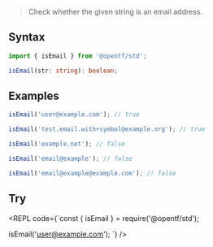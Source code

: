 
> Check whether the given string is an email address.

## Syntax

```ts
import { isEmail } from '@opentf/std';

isEmail(str: string): boolean;
```

## Examples

```ts
isEmail('user@example.com'); // true

isEmail('test.email.with+symbol@example.org'); // true

isEmail('example.net'); // false

isEmail('email@example'); // false

isEmail('email@example@example.com'); // false
```

## Try

<REPL code={`const { isEmail } = require('@opentf/std');

isEmail('user@example.com');
`} />